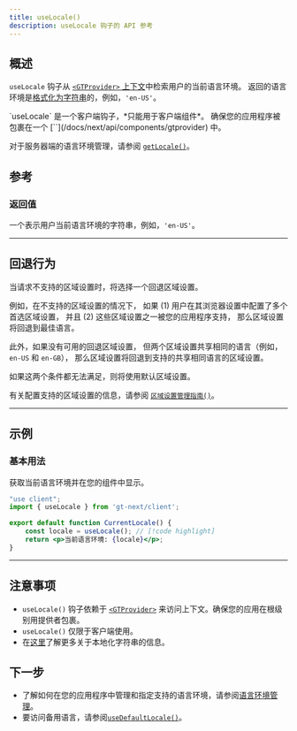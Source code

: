 ```yaml
---
title: useLocale()
description: useLocale 钩子的 API 参考
---
```


## 概述

`useLocale` 钩子从 [`<GTProvider>` 上下文](/docs/next/api/components/gtprovider)中检索用户的当前语言环境。
返回的语言环境是[格式化为字符串](/docs/reference/locale-strings)的，例如，`'en-US'`。

<Callout>
    `useLocale` 是一个客户端钩子，*只能用于客户端组件*。
    确保您的应用程序被包裹在一个 [`<GTProvider>`](/docs/next/api/components/gtprovider) 中。
</Callout>

对于服务器端的语言环境管理，请参阅 [`getLocale()`](/docs/next/api/helpers/getLocale)。

## 参考

### 返回值

一个表示用户当前语言环境的字符串，例如，`'en-US'`。

---

## 回退行为
当请求不支持的区域设置时，将选择一个回退区域设置。

例如，在不支持的区域设置的情况下，
如果 (1) 用户在其浏览器设置中配置了多个首选区域设置，
并且 (2) 这些区域设置之一被您的应用程序支持，
那么区域设置将回退到最佳语言。

此外，如果没有可用的回退区域设置，
但两个区域设置共享相同的语言（例如，`en-US` 和 `en-GB`），
那么区域设置将回退到支持的共享相同语言的区域设置。

如果这两个条件都无法满足，则将使用默认区域设置。

有关配置支持的区域设置的信息，请参阅 [`区域设置管理指南()`](/docs/next/reference/locale-management)。

---

## 示例

### 基本用法

获取当前语言环境并在您的组件中显示。

```jsx title="CurrentLocale.jsx" copy
"use client";
import { useLocale } from 'gt-next/client';

export default function CurrentLocale() {
    const locale = useLocale(); // [!code highlight]
    return <p>当前语言环境: {locale}</p>;
}
```

---


## 注意事项
 * `useLocale()` 钩子依赖于 [`<GTProvider>`](/docs/next/api/components/gtprovider) 来访问上下文。确保您的应用在根级别用提供者包裹。
 * `useLocale()` 仅限于客户端使用。
 * 在[这里](/docs/reference/locale-strings)了解更多关于本地化字符串的信息。

## 下一步
 * 了解如何在您的应用程序中管理和指定支持的语言环境，请参阅[语言环境管理](/docs/next/reference/locale-management)。
 * 要访问备用语言，请参阅[`useDefaultLocale()`](/docs/next/api/helpers/useDefaultLocale)。